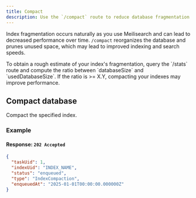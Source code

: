 ```yaml
---
title: Compact
description: Use the `/compact` route to reduce database fragmentation.
---
```




Index fragmentation occurs naturally as you use Meilisearch and can lead to decreased performance over time. `/compact` reorganizes the database and prunes unused space, which may lead to improved indexing and search speeds.

<Tip>
To obtain a rough estimate of your index's fragmentation, query the `/stats` route and compute the ratio between `databaseSize` and `usedDatabaseSize`. If the ratio is >= X.Y, compacting your indexes may improve performance.
</Tip>

## Compact database

<RouteHighlighter method="POST" path="/indexes/{index_uid}/compact" />

Compact the specified index.

### Example

<CodeSamplesCompactIndex1 />

#### Response: `202 Accepted`

```json
{
  "taskUid": 1,
  "indexUid": "INDEX_NAME",
  "status": "enqueued",
  "type": "IndexCompaction",
  "enqueuedAt": "2025-01-01T00:00:00.000000Z"
}
```
